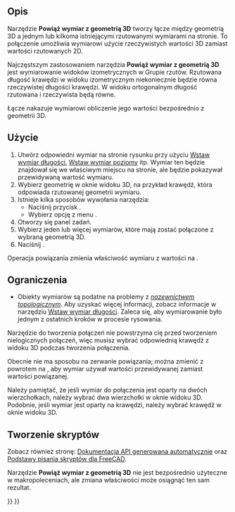 <languages/>

{{Docnav/pl
|
|
|[[TechDraw_Workbench/pl|środowisko pracy Rysunek Techniczny]]
|IconL=
|IconR=
|IconC=Workbench_TechDraw.svg
}}

{{VeryImportantMessage|To narzędzie jest przestarzałe i nie jest dostępne w wersji 1.1 i nowszych.<br> Zamiast niego należy używać narzędzia [[TechDraw_DimensionRepair/pl|Napraw odniesienia do wymiarów]] do zmiany odniesień 2D i 3D.}}

{{GuiCommand/pl
|Name=TechDraw LinkDimension
|Name/pl=Rysunek Techniczny: Powiąż wymiar z geometrią 3D
|MenuLocation=Rysunek Techniczny → Wymiary → Powiąż wymiar z geometrią 3D
|Workbenches=[[TechDraw_Workbench/pl|Rysunek Techniczny]]
|SeeAlso=[[TechDraw_View/pl|Wstaw widok]], [[TechDraw_ProjectionGroup/pl|Wstaw grupę rzutów]]
}}

<span id="Description"></span>
==Opis==

Narzędzie '''Powiąż wymiar z geometrią 3D''' tworzy łącze między geometrią 3D a jednym lub kilkoma istniejącymi rzutowanymi wymiarami na stronie. To połączenie umożliwia wymiarowi użycie rzeczywistych wartości 3D zamiast wartości rzutowanych 2D.

Najczęstszym zastosowaniem narzędzia '''Powiąż wymiar z geometrią 3D''' jest wymiarowanie widoków izometrycznych w Grupie rzutów. Rzutowana długość krawędzi w widoku izometrycznym niekoniecznie będzie równa rzeczywistej długości krawędzi. W widoku ortogonalnym długość rzutowana i rzeczywista będą równe.

Łącze nakazuje wymiarowi obliczenie jego wartości bezpośrednio z geometrii 3D.

<span id="Usage"></span>
==Użycie==

# Utwórz odpowiedni wymiar na stronie rysunku przy użyciu [[TechDraw_LengthDimension/pl|Wstaw wymiar długości]], [[TechDraw_HorizontalDimension/pl|Wstaw wymiar poziomy]] itp. Wymiar ten będzie znajdował się we właściwym miejscu na stronie, ale będzie pokazywał przewidywaną wartość wymiaru.
# Wybierz geometrię w oknie widoku 3D, na przykład krawędź, która odpowiada rzutowanej geometrii wymiaru.
# Istnieje kilka sposobów wywołania narzędzia:
#* Naciśnij przycisk {{Button|[[Image:TechDraw_LinkDimension.svg|16px]] '''Powiąż wymiar z geometrią 3D'''}}.
#* Wybierz opcję z menu {{MenuCommand|Rysunek Techniczny → Wymiary → [[Image:TechDraw_LinkDimension.svg|16px]] Powiąż wymiar z geometrią 3D}}.
# Otworzy się panel zadań.
# Wybierz jeden lub więcej wymiarów, które mają zostać połączone z wybraną geometrią 3D.
# Naciśnij {{Button|OK}}.

Operacja powiązania zmienia właściwość {{PropertyData|TypPomiaru}} wymiaru z wartości {{incode|Rzutowany}} na {{True/pl}}.

<span id="Limitations"></span>
==Ograniczenia==

* Obiekty wymiarów są podatne na problemy z ''[[Topological_naming_problem/pl|nazewnictwem topologicznym]]''. Aby uzyskać więcej informacji, zobacz informacje w narzędziu [[TechDraw_LengthDimension/pl|Wstaw wymiar długości]]. Zaleca się, aby wymiarowanie było jednym z ostatnich kroków w procesie rysowania.

Narzędzie do tworzenia połączeń nie powstrzyma cię przed tworzeniem nielogicznych połączeń, więc musisz wybrać odpowiednią krawędź z widoku 3D podczas tworzenia połączenia.

Obecnie nie ma sposobu na zerwanie powiązania; można zmienić {{PropertyData|TypPomiaru}} z powrotem na {{incode|Rzutowany}}, aby wymiar używał wartości przewidywanej zamiast wartości powiązanej.

Należy pamiętać, że jeśli wymiar do połączenia jest oparty na dwóch wierzchołkach, należy wybrać dwa wierzchołki w oknie widoku 3D. Podobnie, jeśli wymiar jest oparty na krawędzi, należy wybrać krawędź w oknie widoku 3D.

<span id="Scripting"></span>
==Tworzenie skryptów==

Zobacz również stronę: [https://freecad.github.io/SourceDoc/ Dokumentacja API generowana automatycznie] oraz [[FreeCAD_Scripting_Basics/pl|Podstawy pisania skryptów dla FreeCAD]].

Narzędzie '''Powiąż wymiar z geometrią 3D''' nie jest bezpośrednio użyteczne w makropoleceniach, ale zmiana właściwości {{PropertyData|Odniesienia 3D}} może osiągnąć ten sam rezultat.


{{Docnav/pl
|
|
|[[TechDraw_Workbench/pl|środowisko pracy Rysunek Techniczny]]
|IconL=
|IconR=
|IconC=Workbench_TechDraw.svg
}}

{{TechDraw_Tools_navi{{#translation:}}}}
{{Userdocnavi{{#translation:}}}}